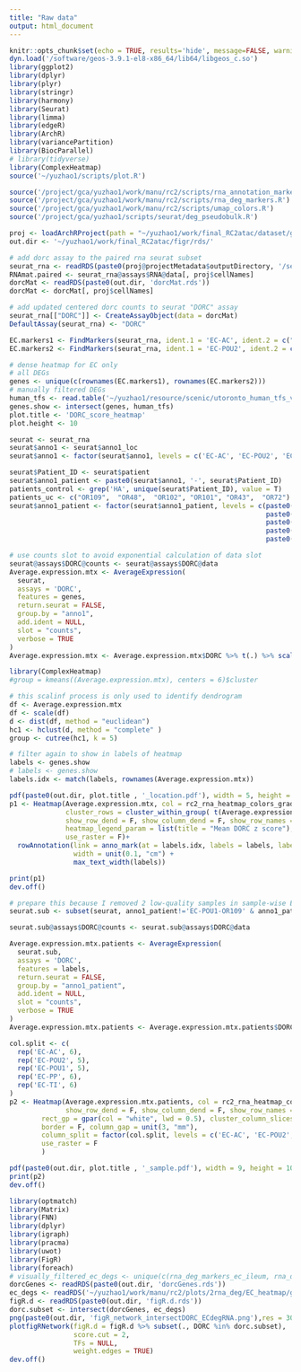 ```yaml
---
title: "Raw data"
output: html_document
---
```


```r
knitr::opts_chunk$set(echo = TRUE, results='hide', message=FALSE, warning=FALSE, fig.height = 7, fig.width = 7)
dyn.load('/software/geos-3.9.1-el8-x86_64/lib64/libgeos_c.so')
library(ggplot2)
library(dplyr)
library(plyr)
library(stringr)
library(harmony)
library(Seurat)
library(limma)
library(edgeR)
library(ArchR)
library(variancePartition)
library(BiocParallel)
# library(tidyverse)
library(ComplexHeatmap)
source('~/yuzhao1/scripts/plot.R')
```

```r
source('/project/gca/yuzhao1/work/manu/rc2/scripts/rna_annotation_markers.R')
source('/project/gca/yuzhao1/work/manu/rc2/scripts/rna_deg_markers.R')
source('/project/gca/yuzhao1/work/manu/rc2/scripts/umap_colors.R')
source('/project/gca/yuzhao1/scripts/seurat/deg_pseudobulk.R')
```

```r
proj <- loadArchRProject(path = "~/yuzhao1/work/final_RC2atac/dataset/gut_2kmin_6TSS_DoubletRatio2_epithelial_filtered2_EC/")
out.dir <- '~/yuzhao1/work/final_RC2atac/figr/rds/'
```

```r
# add dorc assay to the paired rna seurat subset
seurat_rna <- readRDS(paste0(proj@projectMetadata$outputDirectory, '/seurat_rna_normalized_GIM.rds'))
RNAmat.paired <- seurat_rna@assays$RNA@data[, proj$cellNames]
dorcMat <- readRDS(paste0(out.dir, 'dorcMat.rds'))
dorcMat <- dorcMat[, proj$cellNames]

# add updated centered dorc counts to seurat "DORC" assay
seurat_rna[["DORC"]] <- CreateAssayObject(data = dorcMat)
DefaultAssay(seurat_rna) <- "DORC"
```

```r
EC.markers1 <- FindMarkers(seurat_rna, ident.1 = 'EC-AC', ident.2 = c("EC-TI"), group.by = 'anno1.loc', logfc.threshold=0.5)
EC.markers2 <- FindMarkers(seurat_rna, ident.1 = 'EC-POU2', ident.2 = c("EC-PP"), group.by = 'anno1.loc', logfc.threshold=0.5)
```


```r
# dense heatmap for EC only
# all DEGs
genes <- unique(c(rownames(EC.markers1), rownames(EC.markers2)))
# manually filtered DEGs
human_tfs <- read.table('~/yuzhao1/resource/scenic/utoronto_human_tfs_v_1.01.txt', header = F)[[1]]
genes.show <- intersect(genes, human_tfs)
plot.title <- 'DORC_score_heatmap'
plot.height <- 10
```

```r
seurat <- seurat_rna
seurat$anno1 <- seurat$anno1_loc
seurat$anno1 <- factor(seurat$anno1, levels = c('EC-AC', 'EC-POU2', 'EC-POU1', 'EC-PP', 'EC-TI'))
```


```r
seurat$Patient_ID <- seurat$patient
seurat$anno1_patient <- paste0(seurat$anno1, '-', seurat$Patient_ID)
patients_control <- grep('HA', unique(seurat$Patient_ID), value = T)
patients_uc <- c("OR109",  "OR48",  "OR102", "OR101", "OR43",  "OR72")
seurat$anno1_patient <- factor(seurat$anno1_patient, levels = c(paste0('EC-AC', '-', patients_control),
                                                                paste0('EC-POU2', '-', patients_uc),
                                                                paste0('EC-POU1', '-', patients_uc),
                                                                paste0('EC-PP', '-', patients_uc),
                                                                paste0('EC-TI', '-', patients_control)))
```


```r
# use counts slot to avoid exponential calculation of data slot
seurat@assays$DORC@counts <- seurat@assays$DORC@data
Average.expression.mtx <- AverageExpression(
  seurat,
  assays = 'DORC',
  features = genes,
  return.seurat = FALSE,
  group.by = "anno1",
  add.ident = NULL,
  slot = "counts",
  verbose = TRUE
)
Average.expression.mtx <- Average.expression.mtx$DORC %>% t(.) %>% scale(.) %>% t(.)
```


```r
library(ComplexHeatmap)
#group = kmeans((Average.expression.mtx), centers = 6)$cluster

# this scalinf process is only used to identify dendrogram
df <- Average.expression.mtx
df <- scale(df)
d <- dist(df, method = "euclidean")
hc1 <- hclust(d, method = "complete" )
group <- cutree(hc1, k = 5)

# filter again to show in labels of heatmap
labels <- genes.show
# labels <- genes.show
labels.idx <- match(labels, rownames(Average.expression.mtx))

pdf(paste0(out.dir, plot.title , '_location.pdf'), width = 5, height = 6)
p1 <- Heatmap(Average.expression.mtx, col = rc2_rna_heatmap_colors_gradient1, cluster_columns = F, 
              cluster_rows = cluster_within_group( t(Average.expression.mtx), group),
              show_row_dend = F, show_column_dend = F, show_row_names = F,
              heatmap_legend_param = list(title = "Mean DORC z score"),
              use_raster = F)+
  rowAnnotation(link = anno_mark(at = labels.idx, labels = labels, labels_gp = gpar(col = "black", fontsize = 6)), 
                width = unit(0.1, "cm") + 
                max_text_width(labels))

print(p1)
dev.off()
```

```r
# prepare this because I removed 2 low-quality samples in sample-wise EC 
seurat.sub <- subset(seurat, anno1_patient!='EC-POU1-OR109' & anno1_patient!='EC-POU2-OR43')
```

```r
seurat.sub@assays$DORC@counts <- seurat.sub@assays$DORC@data

Average.expression.mtx.patients <- AverageExpression(
  seurat.sub,
  assays = 'DORC',
  features = labels,
  return.seurat = FALSE,
  group.by = "anno1_patient",
  add.ident = NULL,
  slot = "counts",
  verbose = TRUE
)
Average.expression.mtx.patients <- Average.expression.mtx.patients$DORC %>% t(.) %>% scale(.) %>% t(.)
```

```r
col.split <- c(
  rep('EC-AC', 6),
  rep('EC-POU2', 5),
  rep('EC-POU1', 5),
  rep('EC-PP', 6),
  rep('EC-TI', 6)
)
p2 <- Heatmap(Average.expression.mtx.patients, col = rc2_rna_heatmap_colors_gradient1, cluster_columns = T, cluster_rows = T,
              show_row_dend = F, show_column_dend = F, show_row_names = T,
        rect_gp = gpar(col = "white", lwd = 0.5), cluster_column_slices = FALSE,
        border = F, column_gap = unit(3, "mm"),
        column_split = factor(col.split, levels = c('EC-AC', 'EC-POU2', 'EC-POU1', 'EC-PP', 'EC-TI')),
        use_raster = F
        )

pdf(paste0(out.dir, plot.title , '_sample.pdf'), width = 9, height = 10, pointsize = 1)
print(p2)
dev.off()
```

```r
library(optmatch)
library(Matrix)
library(FNN)
library(dplyr)
library(igraph)
library(pracma)
library(uwot) 
library(FigR)
library(foreach)
# visually_filtered_ec_degs <- unique(c(rna_deg_markers_ec_ileum, rna_deg_markers_ec_colon))
dorcGenes <- readRDS(paste0(out.dir, 'dorcGenes.rds'))
ec_degs <- readRDS('~/yuzhao1/work/manu/rc2/plots/2rna_deg/EC_heatmap/genesEC.rds')
figR.d <- readRDS(paste0(out.dir, 'figR.d.rds'))
dorc.subset <- intersect(dorcGenes, ec_degs)
png(paste0(out.dir, 'figR_network_intersectDORC_ECdegRNA.png'),res = 300, height = 6000, width = 3000)
plotfigRNetwork(figR.d = figR.d %>% subset(., DORC %in% dorc.subset),
                score.cut = 2,
                TFs = NULL,
                weight.edges = TRUE)
dev.off()

```

